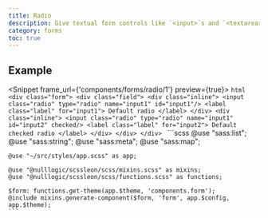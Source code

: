 ```yaml
---
title: Radio
description: Give textual form controls like `<input>`s and `<textarea>`s an upgrade with custom styles, sizing, focus states, and more.
category: forms
toc: true
---
```


## Example

<Snippet frame_url={'components/forms/radio/1'} preview={true}>
  <Fragment slot="html">
    ```html
    <div class="form">
      <div class="field">
        <div class="inline">
          <input class="radio" type="radio" name="input1" id="input1"/>
          <label class="label" for="input1">
            Default radio
          </label>
        </div>
        <div class="inline">
          <input class="radio" type="radio" name="input1" id="input2" checked/>
          <label class="label" for="input2">
            Default checked radio
          </label>
        </div>
      </div>
    </div>
    ```
  </Fragment>
  <Fragment slot="scss">
    ```scss
    @use "sass:list";
    @use "sass:string";
    @use "sass:meta";
    @use "sass:map";

    @use "~/src/styles/app.scss" as app;

    @use "@nulllogic/scssleon/scss/mixins.scss" as mixins;
    @use "@nulllogic/scssleon/scss/functions.scss" as functions;

    $form: functions.get-theme(app.$theme, 'components.form');
    @include mixins.generate-component($form, 'form', app.$config, app.$theme);
    ```
  </Fragment>
</Snippet>

